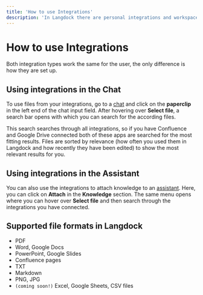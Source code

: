 ```yaml
---
title: 'How to use Integrations'
description: 'In Langdock there are personal integrations and workspace integrations. Both integration types work the same for the user, the difference is that personal integrations can only be used by the specific user setting them up and workspace integrations are usable by all users after an admin set them up.'
---
```


# How to use Integrations

Both integration types work the same for the user, the only difference is how they are set up.

## Using integrations in the Chat
To use files from your integrations, go to a [chat](https://app.langdock.com/chat) and click on the **paperclip** in the left end of the chat input field. After hovering over **Select file**, a search bar opens with which you can search for the according files. 

This search searches through all integrations, so if you have Confluence and Google Drive connected both of these apps are searched for the most fitting results. Files are sorted by relevance (how often you used them in Langdock and how recently they have been edited) to show the most relevant results for you.

## Using integrations in the Assistant
You can also use the integrations to attach knowledge to an [assistant](https://app.langdock.com/assistants). Here, you can click on **Attach** in the **Knowledge** section. The same menu opens where you can hover over **Select file** and then search through the integrations you have connected.


## Supported file formats in Langdock
- PDF
- Word, Google Docs 
- PowerPoint, Google Slides
- Confluence pages
- TXT
- Markdown
- PNG, JPG
- `(coming soon!)` Excel, Google Sheets, CSV files
